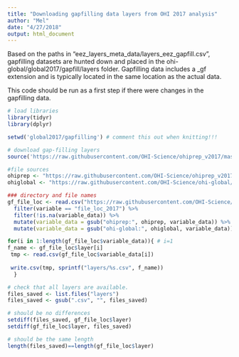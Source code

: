 ```yaml
---
title: "Downloading gapfilling data layers from OHI 2017 analysis"
author: "Mel"
date: "4/27/2018"
output: html_document
---
```


Based on the paths in "eez_layers_meta_data/layers_eez_gapfill.csv", gapfilling datasets are hunted down and placed in the ohi-global/global2017/gapfill/layers folder.  Gapfilling data includes a _gf extension and is typically located in the same location as the actual data.

This code should be run as a first step if there were changes in the gapfilling data.

```r

# load libraries
library(tidyr)
library(dplyr)

setwd('global2017/gapfilling') # comment this out when knitting!!!

# download gap-filling layers
source('https://raw.githubusercontent.com/OHI-Science/ohiprep_v2017/master/src/R/common.R')

#file sources
ohiprep <- "https://raw.githubusercontent.com/OHI-Science/ohiprep_v2017/master/"
ohiglobal <- "https://raw.githubusercontent.com/OHI-Science/ohi-global/draft/"

### directory and file names
gf_file_loc <- read.csv("https://raw.githubusercontent.com/OHI-Science/ohi-global/draft/eez_layers_meta_data/layers_eez_gapfill.csv") %>%
  filter(variable == "file_loc_2017") %>%
  filter(!is.na(variable_data)) %>%
  mutate(variable_data = gsub("ohiprep:", ohiprep, variable_data)) %>%
  mutate(variable_data = gsub("ohi-global:", ohiglobal, variable_data))

for(i in 1:length(gf_file_loc$variable_data)){ # i=1
f_name <- gf_file_loc$layer[i]
 tmp <- read.csv(gf_file_loc$variable_data[i])
 
 write.csv(tmp, sprintf("layers/%s.csv", f_name))
  }

# check that all layers are available.
files_saved <- list.files("layers") 
files_saved <- gsub(".csv", "", files_saved)

# should be no differences
setdiff(files_saved, gf_file_loc$layer)
setdiff(gf_file_loc$layer, files_saved)

# should be the same length
length(files_saved)==length(gf_file_loc$layer)

```

